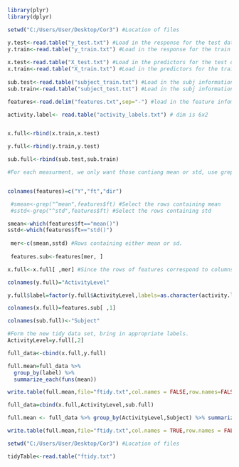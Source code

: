

```r
library(plyr)
library(dplyr)
```


```r

setwd("C:/Users/User/Desktop/Cor3") #Location of files

y.test<-read.table("y_test.txt") #Load in the response for the test data dim is 2946 x 1
y.train<-read.table("y_train.txt") #Load in the response for the train data, dim is 7352 x 1
  
x.test<-read.table("X_test.txt") #Load in the predictors for the test data. dim is 2946 x 561
x.train<-read.table("X_train.txt") #Load in the predictors for the train data. dim is 7352 x 561
  
sub.test<-read.table("subject_train.txt") #Load in the subj information for the test data. dim is 7351 x 1
sub.train<-read.table("subject_test.txt") #Load in the subj information for the train data dim is 2946 x 1

features<-read.delim("features.txt",sep="-") #load in the feature infomation, dim is 560 x 1

activity.label<- read.table("activity_labels.txt") # dim is 6x2



```

```r

x.full<-rbind(x.train,x.test)

y.full<-rbind(y.train,y.test)

sub.full<-rbind(sub.test,sub.train)

```

```r

#For each measurment, we only want those contiang mean or std, use grep on the features data set


colnames(features)=c("Y","ft","dir")

 #smean<-grep("^mean",features$ft) #Select the rows containing mean
 #sstd<-grep("^std",features$ft) #Select the rows containing std

smean<-which(features$ft=="mean()")
sstd<-which(features$ft=="std()")
 
 mer<-c(smean,sstd) #Rows containing either mean or sd.
 
 features.sub<-features[mer, ]

x.full<-x.full[ ,mer] #Since the rows of features correspond to columns of X , only keep those columns of x which appeared in mer.


```


```r
colnames(y.full)="ActivityLevel"

y.full$label=factor(y.full$ActivityLevel,labels=as.character(activity.label[,2]))

colnames(x.full)=features.sub[ ,1]

colnames(sub.full)<-"Subject"

```


```r
#Form the new tidy data set, bring in appropriate labels.
ActivityLevel=y.full[,2]

full_data<-cbind(x.full,y.full)

full.mean=full_data %>%
  group_by(label) %>%
  summarize_each(funs(mean))

write.table(full.mean,file="ftidy.txt",col.names = FALSE,row.names=FALSE)

full_data=cbind(x.full,ActivityLevel,sub.full)

full.mean <- full_data %>% group_by(ActivityLevel,Subject) %>% summarize_each(funs(mean))

write.table(full.mean,file="ftidy.txt",col.names = TRUE,row.names = FALSE)

setwd("C:/Users/User/Desktop/Cor3") #Location of files

tidyTable<-read.table("ftidy.txt")
 

```
